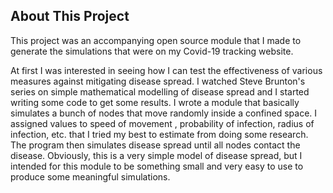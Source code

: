 
## About This Project
 
 This project was an accompanying open source module that I made to generate
 the simulations that were on my Covid-19 tracking website. 

 At first I was interested in seeing how I can test the effectiveness of various
 measures against mitigating disease spread. I watched Steve Brunton's series on 
 simple mathematical modelling of disease spread and I started writing some code
 to get some results. I wrote a module that basically simulates a bunch of nodes
 that move randomly inside a confined space. I assigned values to speed of movement
 , probability of infection, radius of infection, etc. that I tried my best to estimate
 from doing some research. The program then simulates disease spread until all nodes 
 contact the disease. Obviously, this is a very simple model of disease spread, but I
 intended for this module to be something small and very easy to use to produce some 
 meaningful simulations.

 